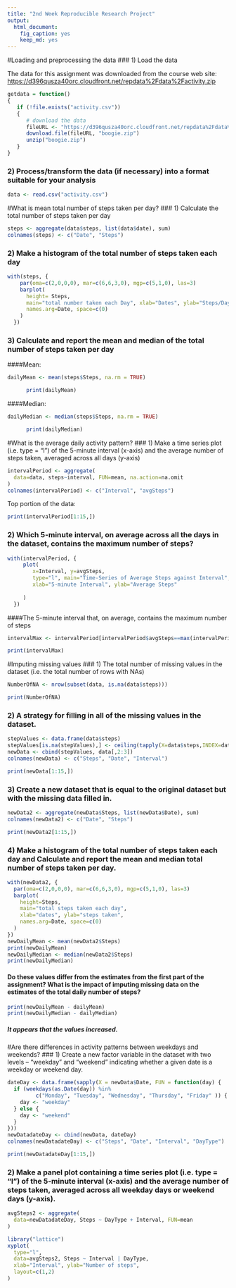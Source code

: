 ```yaml
---
title: "2nd Week Reproducible Research Project"
output:
  html_document:
    fig_caption: yes
    keep_md: yes
---
```


#Loading and preprocessing the data
### 1) Load the data

The data for this assignment was downloaded from the course web site:
<https://d396qusza40orc.cloudfront.net/repdata%2Fdata%2Factivity.zip>

```r
getdata = function()
{
   if (!file.exists("activity.csv"))
   {
      # download the data
      fileURL <- "https://d396qusza40orc.cloudfront.net/repdata%2Fdata%2Factivity.zip"
      download.file(fileURL, "boogie.zip")
      unzip("boogie.zip")
   }
}
```
### 2) Process/transform the data (if necessary) into a format suitable for your analysis
```r
data <- read.csv("activity.csv")
```
#What is mean total number of steps taken per day?
### 1) Calculate the total number of steps taken per day
```r
steps <- aggregate(data$steps, list(data$date), sum)
colnames(steps) <- c("Date", "Steps")
```
### 2) Make a histogram of the total number of steps taken each day
```r
with(steps, { 
    par(oma=c(2,0,0,0), mar=c(6,6,3,0), mgp=c(5,1,0), las=3)
    barplot(
      height= Steps,
      main="total number taken each Day", xlab="Dates", ylab="Steps/Day",
      names.arg=Date, space=c(0)
    )
  })
```
### 3) Calculate and report the mean and median of the total number of steps taken per day

####Mean:
```r
dailyMean <- mean(steps$Steps, na.rm = TRUE)
```
```r
      print(dailyMean)
```
####Median:
```r
dailyMedian <- median(steps$Steps, na.rm = TRUE)
```
```r
      print(dailyMedian)
```
  
#What is the average daily activity pattern?
### 1) Make a time series plot (i.e. type = "l") of the 5-minute interval (x-axis) and the average number of steps taken, averaged across all days (y-axis)
```r
intervalPeriod <- aggregate(
  data=data, steps~interval, FUN=mean, na.action=na.omit
)
colnames(intervalPeriod) <- c("Interval", "avgSteps")
```

Top portion of the data:
```r
print(intervalPeriod[1:15,])
```

### 2) Which 5-minute interval, on average across all the days in the dataset, contains the maximum number of steps?
```r
with(intervalPeriod, {
     plot(
        x=Interval, y=avgSteps,
        type="l", main="Time-Series of Average Steps against Interval",
        xlab="5-minute Interval", ylab="Average Steps"
        
     )
  })
```

####The 5-minute interval that, on average, contains the maximum number of steps

```r
intervalMax <- intervalPeriod[intervalPeriod$avgSteps==max(intervalPeriod$avgSteps),]
```
```r
print(intervalMax)
```
  
#Imputing missing values
### 1) The total number of missing values in the dataset (i.e. the total number of rows with NAs)
```r
NumberOfNA <- nrow(subset(data, is.na(data$steps)))
```
```r
print(NumberOfNA)
```
### 2) A strategy for filling in all of the missing values in the dataset.
```r
stepValues <- data.frame(data$steps)
stepValues[is.na(stepValues),] <- ceiling(tapply(X=data$steps,INDEX=data$interval,FUN=mean,na.rm=TRUE))
newData <- cbind(stepValues, data[,2:3])
colnames(newData) <- c("Steps", "Date", "Interval")
```
```r
print(newData[1:15,])
```
### 3) Create a new dataset that is equal to the original dataset but with the missing data filled in.
```r
newData2 <- aggregate(newData$Steps, list(newData$Date), sum)
colnames(newData2) <- c("Date", "Steps")
```
```r
print(newData2[1:15,])
```

### 4) Make a histogram of the total number of steps taken each day and Calculate and report the mean and median total number of steps taken per day.

```r
with(newData2, {
  par(oma=c(2,0,0,0), mar=c(6,6,3,0), mgp=c(5,1,0), las=3)
  barplot(
    height=Steps,
    main="total steps taken each day",
    xlab="dates", ylab="steps taken",
    names.arg=Date, space=c(0)
  )
})
newDailyMean <- mean(newData2$Steps)
print(newDailyMean)
newDailyMedian <- median(newData2$Steps)
print(newDailyMedian)
```  
####  Do these values differ from the estimates from the first part of the assignment? What is the impact of imputing missing data on the estimates of the total daily number of steps?
```r
print(newDailyMean - dailyMean)
print(newDailyMedian - dailyMedian)
```  
  
##### It appears that the values increased.



#Are there differences in activity patterns between weekdays and weekends?
### 1) Create a new factor variable in the dataset with two levels – “weekday” and “weekend” indicating whether a given date is a weekday or weekend day.
```r
dateDay <- data.frame(sapply(X = newData$Date, FUN = function(day) {
  if (weekdays(as.Date(day)) %in% 
         c("Monday", "Tuesday", "Wednesday", "Thursday", "Friday" )) {
    day <- "weekday"
  } else {
    day <- "weekend"
  }
}))
newDatadateDay <- cbind(newData, dateDay)
colnames(newDatadateDay) <- c("Steps", "Date", "Interval", "DayType")
``` 
```r
print(newDatadateDay[1:15,])
```

### 2) Make a panel plot containing a time series plot (i.e. type = "l") of the 5-minute interval (x-axis) and the average number of steps taken, averaged across all weekday days or weekend days (y-axis).
```r
avgSteps2 <- aggregate(
  data=newDatadateDay, Steps ~ DayType + Interval, FUN=mean
)

library("lattice")  
xyplot(
  type="l",
  data=avgSteps2, Steps ~ Interval | DayType,
  xlab="Interval", ylab="Number of steps",
  layout=c(1,2)
)
```

